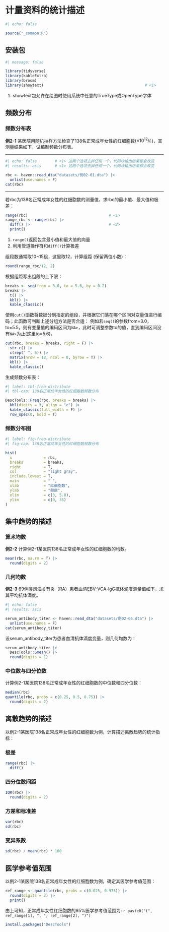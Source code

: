 # 计量资料的统计描述

```r
#| echo: false

source("_common.R")
```

## 安装包

```r
#| message: false

library(tidyverse)
library(kableExtra)
library(broom)
library(showtext)                                             # <1>
```

1.  showtext包允许在绘图时使用系统中任意的TrueType或OpenType字体

## 频数分布

### 频数分布表

**例2-1** 某医院用随机抽样方法检查了138名正常成年女性的红细胞数($\times10^{12}/L$)，其测量结果如下，试编制频数分布表。

------------------------------------------------------------------------

```r
#| echo: false        # <1> 这两个选项去掉任何一个，代码块输出结果都会改变
#| results: asis      # <1> 这两个选项去掉任何一个，代码块输出结果都会改变

rbc <- haven::read_dta("datasets/例02-01.dta") |> 
  unlist(use.names = F) 
cat(rbc)                                                                  
```

------------------------------------------------------------------------

若rbc为138名正常成年女性的红细胞数的测量值，求rbc的最小值、最大值和极差：

```r
range(rbc)                                    # <1>
range_rbc <- range(rbc) |>                                
  diff() |>                                   # <2>
  print()
```

1.  `range()`返回包含最小值和最大值的向量
2.  利用管道操作符和`diff()`计算极差

组段数通常取10\~15组，这里取12，计算组距 (保留两位小数)：

```r
round(range_rbc/12, 2)
```

根据组距写出组段的上下限：

```r
breaks <- seq(from = 3.0, to = 5.6, by = 0.2)
breaks |> 
  t() |> 
  kbl() |> 
  kable_classic()
```

使用`cut()`函数将数据分到指定的组段，并根据它们落在哪个区间对变量值进行编码；此函数可判断上述分组方法是否合适： 例如若`seq()`的参数from=3.0，to=5.5，则有变量值的编码区间为`NA>`，此时可调整参数to的值，直到编码区间没有`NA>`为止(这里to=5.6)。

```r
cut(rbc, breaks = breaks, right = F) |> 
  str_c() |> 
  c(rep(" ", 6)) |> 
  matrix(nrow = 18, ncol = 8, byrow = T) |> 
  kbl() |> 
  kable_classic()
```

生成频数分布表：

```r
#| label: tbl-freq-distribute
#| tbl-cap: 138名正常成年女性的红细胞数频数分布

DescTools::Freq(rbc, breaks = breaks) |> 
  kbl(digits = 3, align = "c") |>
  kable_classic(full_width = F) |> 
  row_spec(0, bold = T)
```

### 频数分布图

```r
#| label: fig-freq-distribute
#| fig-cap: 138名正常成年女性的红细胞数频数分布

hist(
  x              = rbc, 
  breaks         = breaks, 
  right          = T, 
  col            = "light gray", 
  include.lowest = T,
  main           = " ",
  xlab           = "红细胞数",
  ylab           = "频数",
  xlim           = c(3, 5.8),
  ylim           = c(0, 35)
)
```

## 集中趋势的描述

### 算术均数

**例2-2** 计算例2-1某医院138名正常成年女性的红细胞数的均数。

```r
mean(rbc, na.rm = T) |> 
  round(digits = 2)
```

### 几何均数

**例2-3** 69例类风湿关节炎（RA）患者血清EBV-VCA-lgG抗体滴度测量值如下，求其平均抗体滴度。

```r
#| echo: false
#| results: asis

serum_antibody_titer <- haven::read_dta("datasets/例02-05.dta") |> 
  unlist(use.names = F)
cat(serum_antibody_titer)
```

设serum_antibody_titer为患者血清抗体滴度变量，则几何均数为：

```r
serum_antibody_titer |> 
  DescTools::Gmean() |> 
  round(digits = 1)
```

### 中位数与四分位数

计算例2-1某医院138名正常成年女性的红细胞数的中位数和四分位数：

```r
median(rbc)
quantile(rbc, probs = c(0.25, 0.5, 0.75)) |> 
  round(digits = 2)
```

## 离散趋势的描述

以例2-1某医院138名正常成年女性的红细胞数为例，计算描述离散趋势的统计指标：

### 极差

```r
range(rbc) |> 
  diff()
```

### 四分位数间距

```r
IQR(rbc) |> 
  round(digits = 2)
```

### 方差和标准差

```r
var(rbc)
sd(rbc)
```

### 变异系数

```r
sd(rbc) / mean(rbc) * 100
```

## 医学参考值范围

以例2-1某医院138名正常成年女性的红细胞数为例，确定其医学参考值范围：

```r
ref_range <- quantile(rbc, probs = c(0.025, 0.975)) |> 
  round(digits = 3) |> 
  print()
```

由上可知，正常成年女性红细胞数的95%医学参考值范围为: `r paste0("(", ref_range[1], ", ", ref_range[2], ")")`

```r
install.packages("DescTools")
```
